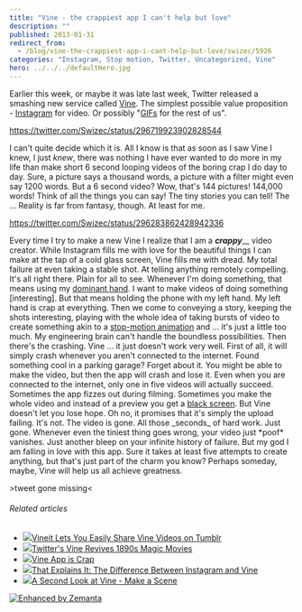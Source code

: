 ```yaml
---
title: "Vine - the crappiest app I can't help but love"
description: ""
published: 2013-01-31
redirect_from:
  - /blog/vine-the-crappiest-app-i-cant-help-but-love/swizec/5926
categories: "Instagram, Stop motion, Twitter, Uncategorized, Vine"
hero: ../../../defaultHero.jpg
---
```


Earlier this week, or maybe it was late last week, Twitter released a smashing new service called [Vine](http://vineapp.com/). The simplest possible value proposition - [Instagram](http://instagr.am/ "Instagram") for video. Or possibly "[GIFs](http://en.wikipedia.org/wiki/Graphics_Interchange_Format "Graphics Interchange Format") for the rest of us".

https://twitter.com/Swizec/status/296719923902828544

I can't quite decide which it is. All I know is that as soon as I saw Vine I knew, I just _knew_, there was nothing I have ever wanted to do more in my life than make short 6 second looping videos of the boring crap I do day to day. Sure, a picture says a thousand words, a picture with a filter might even say 1200 words. But a 6 second video? Wow, that's 144 pictures! 144,000 words! Think of all the things you can say! The tiny stories you can tell! The ... Reality is far from fantasy, though. At least for me.

https://twitter.com/Swizec/status/296283862428942336

Every time I try to make a new Vine I realize that I am a **_crappy_**\__ video creator. While Instagram fills me with love for the beautiful things I can make at the tap of a cold glass screen, Vine fills me with dread. My total failure at even taking a stable shot. At telling anything remotely compelling. It's all right there. Plain for all to see. Whenever I'm doing something, that means using my [dominant hand](http://en.wikipedia.org/wiki/Handedness "Handedness"). I want to make videos of doing something \[interesting]. But that means holding the phone with my left hand. My left hand is crap at everything. Then we come to conveying a story, keeping the shots interesting, playing with the whole idea of taking bursts of video to create something akin to a [stop-motion animation](http://en.wikipedia.org/wiki/Stop_motion "Stop motion") and ... it's just a little too much. My engineering brain can't handle the boundless possibilities. Then there's the crashing. Vine ... it just doesn't work very well. First of all, it will simply crash whenever you aren't connected to the internet. Found something cool in a parking garage? Forget about it. You might be able to make the video, but then the app will crash and lose it. Even when you are connected to the internet, only one in five videos will actually succeed. Sometimes the app fizzes out during filming. Sometimes you make the whole video and instead of a preview you get a [black screen](http://en.wikipedia.org/wiki/Black_Screen_of_Death "Black Screen of Death"). But Vine doesn't let you lose hope. Oh no, it promises that it's simply the upload failing. It's not. The video is gone. All those \_seconds_ of hard work. Just gone. Whenever even the tiniest thing goes wrong, your video just \*poof\* vanishes. Just another bleep on your infinite history of failure. But my god I am falling in love with this app. Sure it takes at least five attempts to create anything, but that's just part of the charm you know? Perhaps someday, maybe, Vine will help us all achieve greatness.

\>tweet gone missing&lt;

###### Related articles

- [![](http://i.zemanta.com/141722974_80_80.jpg)](http://rjmarmol.com/2013/01/30/vineit-lets-you-easily-share-vine-videos-on-tumblr/)[Vineit Lets You Easily Share Vine Videos on Tumblr](http://rjmarmol.com/2013/01/30/vineit-lets-you-easily-share-vine-videos-on-tumblr/)
- [![](http://i.zemanta.com/141910820_80_80.jpg)](http://www.livescience.com/26745-vine-app-melies-magic.html)[Twitter's Vine Revives 1890s Magic Movies](http://www.livescience.com/26745-vine-app-melies-magic.html)
- [![](http://i.zemanta.com/141571872_80_80.jpg)](http://suburbanmen.com/vine-app-is-crap/18171/)[Vine App is Crap](http://suburbanmen.com/vine-app-is-crap/18171/)
- [![](http://i.zemanta.com/141314871_80_80.jpg)](http://www.petapixel.com/2013/01/28/that-explains-it-the-difference-between-instagram-and-vine/)[That Explains It: The Difference Between Instagram and Vine](http://www.petapixel.com/2013/01/28/that-explains-it-the-difference-between-instagram-and-vine/)
- [![](http://i.zemanta.com/141812395_80_80.jpg)](https://www.blogher.com/second-look-vine-make-scene)[A Second Look at Vine - Make a Scene](https://www.blogher.com/second-look-vine-make-scene)

[![Enhanced by Zemanta](http://img.zemanta.com/zemified_e.png?x-id=97299318-2e70-4d58-a0c3-fe55610de74f)](http://www.zemanta.com/?px "Enhanced by Zemanta")
